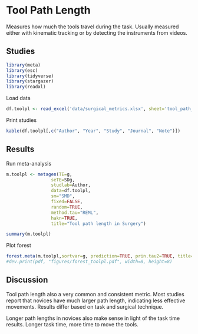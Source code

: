 # **Tool Path Length**
Measures how much the tools travel during the task. Usually measured either with kinematic tracking or by detecting the instruments from videos.

## Studies
```r
library(meta)
library(esc)
library(tidyverse)
library(stargazer)
library(readxl)
```
Load data
```r
df.toolpl <- read_excel('data/surgical_metrics.xlsx', sheet='tool_path_length')
```
Print studies
```r
kable(df.toolpl[,c("Author", "Year", "Study", "Journal", "Note")])
```

## Results
Run meta-analysis
```r
m.toolpl <- metagen(TE=g,
                 seTE=SDg,
                 studlab=Author,
                 data=df.toolpl,
                 sm="SMD",
                 fixed=FALSE,
                 random=TRUE,
                 method.tau="REML",
                 hakn=TRUE,
                 title="Tool path length in Surgery")
```
```r
summary(m.toolpl)
```

Plot forest
```r
forest.meta(m.toolpl,sortvar=g, prediction=TRUE, prin.tau2=TRUE, title="Tool path length in Surgery")
#dev.print(pdf, "figures/forest_toolpl.pdf", width=8, height=8)
```

## Discussion
Tool path length also a very common and consistent metric. Most studies report that novices have much larger path length, indicating less effective movements. Results differ based on task and surgical technique.

Longer path lengths in novices also make sense in light of the task time results. Longer task time, more time to move the tools.